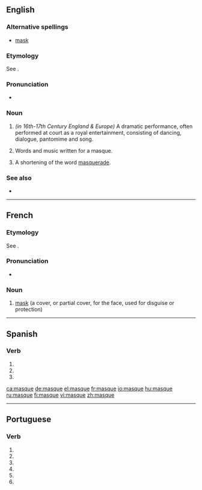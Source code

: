 {{wikipedia|Masque}}
==English==

===Alternative spellings===
* [[mask]]

===Etymology===
See {{term|mask|lang=en}}.

===Pronunciation===
* {{IPA|/ma:sk/}}

===Noun===
{{en-noun}}

# {{archaic}} ''(in 16th-17th Century England & Europe)'' A dramatic performance, often performed at court as a royal entertainment, consisting of dancing, dialogue, pantomime and song.
# {{archaic}} Words and music written for a masque.
# {{archaic}} A shortening of the word [[masquerade]].

===See also===
* {{pedialite}}

----

==French==
===Etymology===
See {{term|mask|lang=en}}.

===Pronunciation===
* {{audio|Fr-masque.ogg|Audio}}

===Noun===
{{infl|fr|noun|g=m}}

# [[mask]] (a cover, or partial cover, for the face, used for disguise or protection)

{{tbot entry|French|mask|2009|April|fr}}

----

==Spanish==

===Verb===
{{es-verb-form|mascar}}

# {{es-verb form of|ending=ar|mood=subjunctive|tense=present|pers=1|number=singular|[[mascar]]}}
# {{es-verb form of|ending=ar|mood=subjunctive|tense=present|pers=2|formal=yes|number=singular|[[mascar]]}}
# {{es-verb form of|ending=ar|mood=subjunctive|tense=present|pers=3|number=singular|[[mascar]]}}

[[ca:masque]]
[[de:masque]]
[[el:masque]]
[[fr:masque]]
[[io:masque]]
[[hu:masque]]
[[ru:masque]]
[[fi:masque]]
[[vi:masque]]
[[zh:masque]]

----
==Portuguese==

===Verb===
{{pt-verb form}}

# {{pt-verb form of|[[mascar]]|ar|subjunctive|present|singular|first}}
# {{pt-verb form of|[[mascar]]|ar|subjunctive|present|singular|third}}
# {{pt-verb form of|[[mascar]]|ar|imperative|affirmative|singular|first|}}
# {{pt-verb form of|[[mascar]]|ar|imperative|affirmative|singular|third|}}
# {{pt-verb form of|[[mascar]]|ar|imperative|negative|singular|first|}}
# {{pt-verb form of|[[mascar]]|ar|imperative|negative|singular|third|}}
{{rfc-auto}}